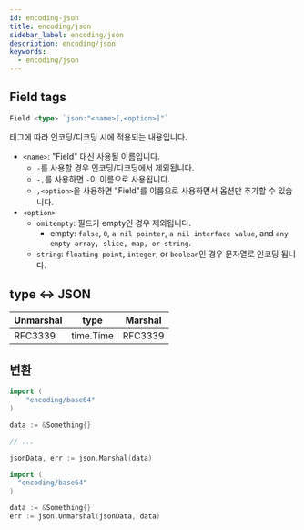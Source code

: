 ```yaml
---
id: encoding-json
title: encoding/json
sidebar_label: encoding/json
description: encoding/json
keywords:
  - encoding/json
---
```


## Field tags

```go
Field <type> `json:"<name>[,<option>]"`
```

태그에 따라 인코딩/디코딩 시에 적용되는 내용입니다.

- `<name>`: "Field" 대신 사용될 이름입니다.
  - `-`를 사용할 경우 인코딩/디코딩에서 제외됩니다.
  - `-,`를 사용하면 `-`이 이름으로 사용됩니다.
  - `,<option>`을 사용하면 "Field"를 이름으로 사용하면서 옵션만 추가할 수 있습니다.
- `<option>`
  - `omitempty`: 필드가 empty인 경우 제외됩니다.
    - empty: `false`, `0`, `a nil pointer`, `a nil interface value`, and `any empty array, slice, map, or string`.
  - `string`: `floating point`, `integer`, or `boolean`인 경우 문자열로 인코딩 됩니다.

## type <-\> JSON

| Unmarshal | type      | Marshal |
| --------- | --------- | ------- |
| RFC3339   | time.Time | RFC3339 |

## 변환

```go
import (
	"encoding/base64"
)

data := &Something{}

// ...

jsonData, err := json.Marshal(data)
```

```go
import (
  "encoding/base64"
)

data := &Something{}
err := json.Unmarshal(jsonData, data)
```
